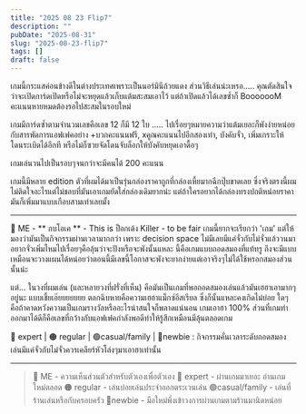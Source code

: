 ```yaml
---
title: "2025 08 23 Flip7"
description: ""
pubDate: "2025-08-31"
slug: "2025-08-23-flip7"
tags: []
draft: false
---
```


เกมนี้กระแสค่อนข้างดีในต่างประเทศเพราะเป็นนอร์มินีถ้วยแดง  ส่วนวิธีเล่นน่ะเหรอ..... คุณตัดสินใจว่าจะเปิดการ์ดเปิดหรือไม่จะหยุดแล้วเก็บแต้มสะสมเอาไว้ แต่ถ้าเปิดแล้วได้เลขซ้ำก็ BooooooM คะแนนหายหมดต้องรอไปสะสมในรอบใหม่

เกมมีการ์ดซ้ำตามจำนวนเลขคือเลข 12 ก็มี 12 ใบ ..... ไปเรื่อยๆหมายความว่าแต้มเยอะก็พังง่ายหน่อยกับสารพัดการแอฟเฟคอย่าง +บวกคะแนนฟรี, xคูณคะแนนไปอีกสองเท่า, บังคับจั่ว, เพิ่มเกราะให้โดนระเบิดได้อีกที หรือไม่ก็ซวยจัดโดนจับล็อกให้บังคับหยุดเอาดื้อๆ

เกมเล่นวนไปเป็นรอบๆจนกว่าจะมีคนได้ 200 คะแนน

เกมนี้มีหลาย edition ตัวที่ผมได้มาเป็นรุ่นกล่องราคาถูกที่กล่องเหี้ยมากฉีกปุ๊บขาดเลย ซึ่งจริงตรงนี้ผมไม่ติดใจอะไรแต่ไม่ชอบที่มันเอาเกมยัดใส่กล่องเดิมยากน่ะ แต่ถ้าใครอยากได้กล่องทรงปกติหน่อยราคามันก็เพิ่มมาแบบเกือบสามเท่าเลยมั้ง 

---
🐸 ME - ** กบโอเค ** - This is ป็อกเด้ง Killer - to be fair เกมนี้ยากจะเรียกว่า 'เกม' แต่ให้มองว่ามันเป็นกิจกรรมผ่านเวลามากกว่า เพราะ decision space ไม่มีเลยมีแค่จั่วกับไม่จั่วแล้ววนมาอยากจั่วเพิ่มไหมไปเรื่อยๆคือลุ้นว่าจะปังหรือจะพังนั้นแหละ นี้คือเกมแบบถอดสมองที่แท้ทรู ถึงจะมีแบบเหมือนจะวางแผนได้หน่อยว่าตอนนี้มีเลขนี้โอกาสจะพังจะยากง่ายแต่เอาจริงๆไม่ได้ใช้หรอกสมองส่วนนั้นน่ะ

แต่... ในวงที่ผมเล่น (และหลายวงที่ฝรั่งที่เห็น) คือมันเป็นเกมที่พอถอดสมองเล่นแล้วมันเฮฮาเอามากๆอยู่นะ แบบเชี้ยเอ๊ยยยยยยย ตลกฉิบหายคือความเฮฮาแม็กซ์อีสเรียล ซึ่งก็นั้นแหละคงเกิดไม่บ่อย ใดๆคือถ้าคาดหวังความเป็นเกมรางวัลหรืออะไรน่าสนใจก็พลาดแน่นอน เกมเอาฮา 100% ส่วนที่เกมทำออกมาได้ดีก็คือเลขที่กว้างกับแอฟเฟคกำลังพอดีทำให้รู้สึกเหมือนมีลุ้นตลอดเกม

🔴 expert  | 🟠 regular | 🟢casual/family | 🧸newbie : กิจกรรมคั่นเวลาระดับถอดสมองเล่นมีแค่จั่วกับไม่จั่วควรเคลียร์หัวโล่งๆมาเอาฮาเท่านั้น

---
> 🐸 ME - ความเห็นส่วนตัวสำหรับตัวเองเพื่อตัวเอง
> 🔴 expert - ผ่านเกมมาเยอะ อ่านเกมใหม่ตลอด
> 🟠 regular - เล่นบ่อยเล่นประจำออกตระเวนเล่น
> 🟢casual/family - เล่นที่ร้านเล่นหรือกับครอบครัว
> 🧸newbie - มือใหม่พึ่งเข้าวงการผ่านเกมตามร้านมานิดหน่อย